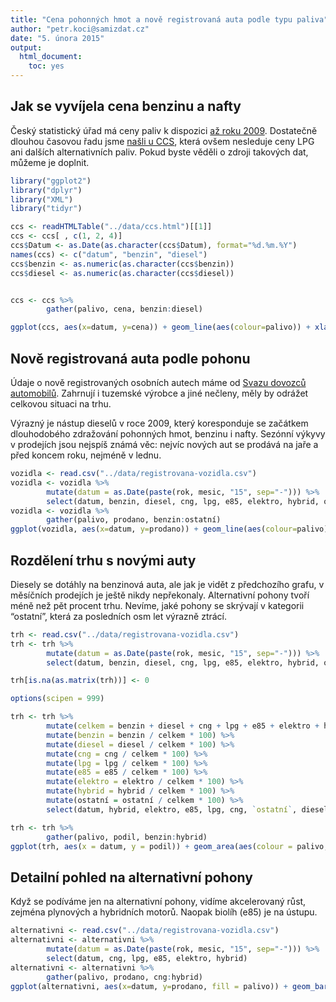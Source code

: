 ```yaml
---
title: "Cena pohonných hmot a nově registrovaná auta podle typu paliva"
author: "petr.koci@samizdat.cz"
date: "5. února 2015"
output:
  html_document:
    toc: yes
---
```


## Jak se vyvíjela cena benzinu a nafty
Český statistický úřad má ceny paliv k dispozici [až roku 2009](http://www.czso.cz/csu/csu.nsf/kalendar/aktual-tdb). Dostatečně dlouhou časovou řadu jsme [našli u CCS](http://www.ccs.cz/pages/phm2.php), která ovšem nesleduje ceny LPG ani dalších alternativních paliv. Pokud byste věděli o zdroji takových dat, můžeme je doplnit.

```r
library("ggplot2")
library("dplyr")
library("XML")
library("tidyr")

ccs <- readHTMLTable("../data/ccs.html")[[1]]
ccs <- ccs[ , c(1, 2, 4)]
ccs$Datum <- as.Date(as.character(ccs$Datum), format="%d.%m.%Y")
names(ccs) <- c("datum", "benzin", "diesel")
ccs$benzin <- as.numeric(as.character(ccs$benzin))
ccs$diesel <- as.numeric(as.character(ccs$diesel))


ccs <- ccs %>%
        gather(palivo, cena, benzin:diesel)

ggplot(ccs, aes(x=datum, y=cena)) + geom_line(aes(colour=palivo)) + xlab(label = "") + ylab(label = "cena v korunách za litr") + ggtitle("Průměrná cena pohonných hmot (zdroj: CCS)") + scale_colour_brewer(type="qual", palette = 6)
```

## Nově registrovaná auta podle pohonu

Údaje o nově registrovaných osobních autech máme od [Svazu dovozců automobilů](http://portal.sda-cia.cz/stat.php?n#str=nova). Zahrnují i tuzemské výrobce a jiné nečleny, měly by odrážet celkovou situaci na trhu.

Výrazný je nástup dieselů v roce 2009, který koresponduje se začátkem dlouhodobého zdražování pohonných hmot, benzinu i nafty. Sezónní výkyvy v prodejích jsou nejspíš známá věc: nejvíc nových aut se prodává na jaře a před koncem roku, nejméně v lednu.

```r
vozidla <- read.csv("../data/registrovana-vozidla.csv")
vozidla <- vozidla %>%
        mutate(datum = as.Date(paste(rok, mesic, "15", sep="-"))) %>%
        select(datum, benzin, diesel, cng, lpg, e85, elektro, hybrid, ostatní)
vozidla <- vozidla %>%
        gather(palivo, prodano, benzin:ostatní)
ggplot(vozidla, aes(x=datum, y=prodano)) + geom_line(aes(colour=palivo)) + xlab(label = "") + ylab(label = "prodaných kusů za měsíc") + ggtitle("Nově registrovaná auta podle paliva (zdroj: SDA)") + scale_colour_brewer(type="qual", palette = 6)
```

## Rozdělení trhu s novými auty

Diesely se dotáhly na benzinová auta, ale jak je vidět z předchozího grafu, v měsíčních prodejích je ještě nikdy nepřekonaly. Alternativní pohony tvoří méně než pět procent trhu. Nevíme, jaké pohony se skrývají v kategorii "ostatní", která za posledních osm let výrazně ztrácí.

```r
trh <- read.csv("../data/registrovana-vozidla.csv")
trh <- trh %>%
        mutate(datum = as.Date(paste(rok, mesic, "15", sep="-"))) %>%
        select(datum, benzin, diesel, cng, lpg, e85, elektro, hybrid, ostatní)

trh[is.na(as.matrix(trh))] <- 0

options(scipen = 999)

trh <- trh %>%
        mutate(celkem = benzin + diesel + cng + lpg + e85 + elektro + hybrid + ostatní) %>%
        mutate(benzin = benzin / celkem * 100) %>%
        mutate(diesel = diesel / celkem * 100) %>%
        mutate(cng = cng / celkem * 100) %>%
        mutate(lpg = lpg / celkem * 100) %>%
        mutate(e85 = e85 / celkem * 100) %>%
        mutate(elektro = elektro / celkem * 100) %>%
        mutate(hybrid = hybrid / celkem * 100) %>%
        mutate(ostatní = ostatní / celkem * 100) %>%
        select(datum, hybrid, elektro, e85, lpg, cng, `ostatní`, diesel, benzin)

trh <- trh %>%
        gather(palivo, podil, benzin:hybrid)
ggplot(trh, aes(x = datum, y = podil)) + geom_area(aes(colour = palivo, fill = palivo), position = 'stack') + scale_colour_brewer(type="qual", palette = 6) + scale_fill_brewer(type="qual", palette = 6) + xlab("") + ylab("podíl na trhu v procentech") + ggtitle("Podíl pohonů na trhu s novými auty (zdroj: SDA)")
```

## Detailní pohled na alternativní pohony

Když se podíváme jen na alternativní pohony, vidíme akcelerovaný růst, zejména plynových a hybridních motorů. Naopak biolíh (e85) je na ústupu.

```r
alternativni <- read.csv("../data/registrovana-vozidla.csv")
alternativni <- alternativni %>%
        mutate(datum = as.Date(paste(rok, mesic, "15", sep="-"))) %>%
        select(datum, cng, lpg, e85, elektro, hybrid)
alternativni <- alternativni %>%
        gather(palivo, prodano, cng:hybrid)
ggplot(alternativni, aes(x=datum, y=prodano, fill = palivo)) + geom_bar(stat = "identity") + xlab(label = "") + ylab(label = "prodaných kusů za měsíc") + ggtitle("Nově registrovaná auta, jen alternativní paliva bez \"ostatních\" (zdroj: SDA)") + scale_fill_brewer(type="qual", palette = 6)
```
